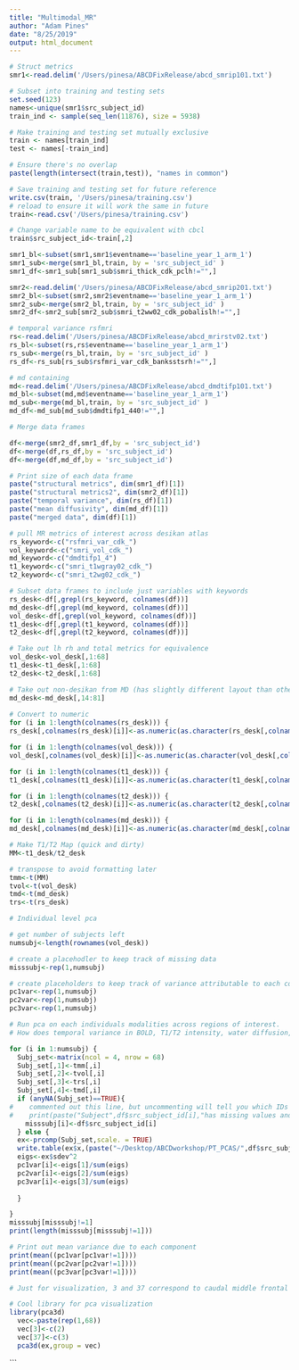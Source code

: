 ```yaml
---
title: "Multimodal_MR"
author: "Adam Pines"
date: "8/25/2019"
output: html_document
---
```


```r
# Struct metrics
smr1<-read.delim('/Users/pinesa/ABCDFixRelease/abcd_smrip101.txt')

# Subset into training and testing sets
set.seed(123)
names<-unique(smr1$src_subject_id)
train_ind <- sample(seq_len(11876), size = 5938)

# Make training and testing set mutually exclusive
train <- names[train_ind]
test <- names[-train_ind]

# Ensure there's no overlap
paste(length(intersect(train,test)), "names in common")

# Save training and testing set for future reference
write.csv(train, '/Users/pinesa/training.csv')
# reload to ensure it will work the same in future
train<-read.csv('/Users/pinesa/training.csv')

# Change variable name to be equivalent with cbcl
train$src_subject_id<-train[,2]

smr1_bl<-subset(smr1,smr1$eventname=='baseline_year_1_arm_1')
smr1_sub<-merge(smr1_bl,train, by = 'src_subject_id' )
smr1_df<-smr1_sub[smr1_sub$smri_thick_cdk_pclh!="",]

smr2<-read.delim('/Users/pinesa/ABCDFixRelease/abcd_smrip201.txt')
smr2_bl<-subset(smr2,smr2$eventname=='baseline_year_1_arm_1')
smr2_sub<-merge(smr2_bl,train, by = 'src_subject_id' )
smr2_df<-smr2_sub[smr2_sub$smri_t2ww02_cdk_pobalislh!="",]

# temporal variance rsfmri
rs<-read.delim('/Users/pinesa/ABCDFixRelease/abcd_mrirstv02.txt')
rs_bl<-subset(rs,rs$eventname=='baseline_year_1_arm_1')
rs_sub<-merge(rs_bl,train, by = 'src_subject_id' )
rs_df<-rs_sub[rs_sub$rsfmri_var_cdk_banksstsrh!="",]

# md containing
md<-read.delim('/Users/pinesa/ABCDFixRelease/abcd_dmdtifp101.txt')
md_bl<-subset(md,md$eventname=='baseline_year_1_arm_1')
md_sub<-merge(md_bl,train, by = 'src_subject_id' )
md_df<-md_sub[md_sub$dmdtifp1_440!="",]
```

```r
# Merge data frames

df<-merge(smr2_df,smr1_df,by = 'src_subject_id')
df<-merge(df,rs_df,by = 'src_subject_id')
df<-merge(df,md_df,by = 'src_subject_id')

# Print size of each data frame
paste("structural metrics", dim(smr1_df)[1])
paste("structural metrics2", dim(smr2_df)[1])
paste("temporal variance", dim(rs_df)[1])
paste("mean diffusivity", dim(md_df)[1])
paste("merged data", dim(df)[1])

```

```r
# pull MR metrics of interest across desikan atlas
rs_keyword<-c("rsfmri_var_cdk_")
vol_keyword<-c("smri_vol_cdk_")
md_keyword<-c("dmdtifp1_4")
t1_keyword<-c("smri_t1wgray02_cdk_")
t2_keyword<-c("smri_t2wg02_cdk_")

# Subset data frames to include just variables with keywords
rs_desk<-df[,grepl(rs_keyword, colnames(df))]
md_desk<-df[,grepl(md_keyword, colnames(df))]
vol_desk<-df[,grepl(vol_keyword, colnames(df))]
t1_desk<-df[,grepl(t1_keyword, colnames(df))]
t2_desk<-df[,grepl(t2_keyword, colnames(df))]

# Take out lh rh and total metrics for equivalence
vol_desk<-vol_desk[,1:68]
t1_desk<-t1_desk[,1:68]
t2_desk<-t2_desk[,1:68]

# Take out non-desikan from MD (has slightly different layout than other .txt files)
md_desk<-md_desk[,14:81]
  
# Convert to numeric
for (i in 1:length(colnames(rs_desk))) {
rs_desk[,colnames(rs_desk)[i]]<-as.numeric(as.character(rs_desk[,colnames(rs_desk)[i]]))}

for (i in 1:length(colnames(vol_desk))) {
vol_desk[,colnames(vol_desk)[i]]<-as.numeric(as.character(vol_desk[,colnames(vol_desk)[i]]))}

for (i in 1:length(colnames(t1_desk))) {
t1_desk[,colnames(t1_desk)[i]]<-as.numeric(as.character(t1_desk[,colnames(t1_desk)[i]]))}

for (i in 1:length(colnames(t2_desk))) {
t2_desk[,colnames(t2_desk)[i]]<-as.numeric(as.character(t2_desk[,colnames(t2_desk)[i]]))}

for (i in 1:length(colnames(md_desk))) {
md_desk[,colnames(md_desk)[i]]<-as.numeric(as.character(md_desk[,colnames(md_desk)[i]]))}

# Make T1/T2 Map (quick and dirty)
MM<-t1_desk/t2_desk
```

```r
# transpose to avoid formatting later
tmm<-t(MM)
tvol<-t(vol_desk)
tmd<-t(md_desk)
trs<-t(rs_desk)

# Individual level pca

# get number of subjects left
numsubj<-length(rownames(vol_desk))

# create a placehodler to keep track of missing data
misssubj<-rep(1,numsubj)

# create placeholders to keep track of variance attributable to each component across individuals
pc1var<-rep(1,numsubj)
pc2var<-rep(1,numsubj)
pc3var<-rep(1,numsubj)

# Run pca on each individuals modalities across regions of interest.
# How does temporal variance in BOLD, T1/T2 intensity, water diffusion, and structural volume vary across regions of interest? Do these variations tell us about important deviance in individual brains?

for (i in 1:numsubj) {
  Subj_set<-matrix(ncol = 4, nrow = 68)
  Subj_set[,1]<-tmm[,i]
  Subj_set[,2]<-tvol[,i]
  Subj_set[,3]<-trs[,i]
  Subj_set[,4]<-tmd[,i]
  if (anyNA(Subj_set)==TRUE){
#    commented out this line, but uncommenting will tell you which IDs are missing data in your data frame
#    print(paste("Subject",df$src_subject_id[i],"has missing values and will be excluded"))
    misssubj[i]<-df$src_subject_id[i]
  } else {
  ex<-prcomp(Subj_set,scale. = TRUE)
  write.table(ex$x,(paste("~/Desktop/ABCDworkshop/PT_PCAS/",df$src_subject_id[i],".csv",sep="")),col.names=FALSE,row.names = FALSE,sep=",")
  eigs<-ex$sdev^2
  pc1var[i]<-eigs[1]/sum(eigs)
  pc2var[i]<-eigs[2]/sum(eigs)
  pc3var[i]<-eigs[3]/sum(eigs)
  
  }

}
misssubj[misssubj!=1]
print(length(misssubj[misssubj!=1]))

# Print out mean variance due to each component
print(mean((pc1var[pc1var!=1])))
print(mean((pc2var[pc2var!=1])))
print(mean((pc3var[pc3var!=1])))

# Just for visualization, 3 and 37 correspond to caudal middle frontal PFC in both hemispheres

# Cool library for pca visualization
library(pca3d)
  vec<-paste(rep(1,68))
  vec[3]<-c(2)
  vec[37]<-c(3)
  pca3d(ex,group = vec)
```
```